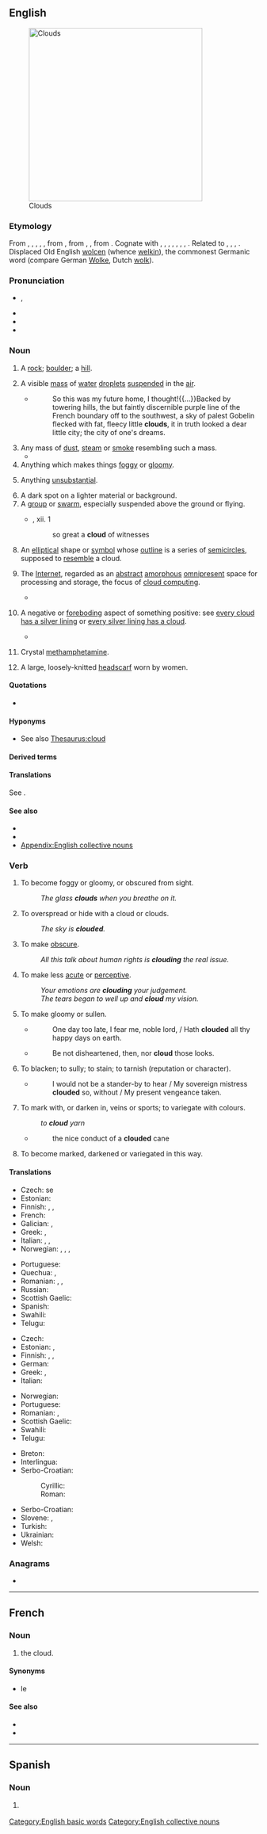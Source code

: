 {{also|Cloud}}
==English==
[[Image:Anvil shaped cumulus panorama edit.jpg|thumb|right|350px|Clouds]]

===Etymology===
From {{inh|en|enm|cloud}}, {{m|enm|cloude}}, {{m|enm|clod}}, {{m|enm|clud}}, {{m|enm|clude}}, from {{inh|en|ang|clūd|t=mass of stone, rock, boulder, hill}}, from {{inh|en|gem-pro|*klūtaz}}, {{m|gem-pro|*klutaz|t=lump, mass, conglomeration}}, from {{der|en|ine-pro|*gel-|t=to ball up, clench}}.
{{rel-top|cognates}}
Cognate with {{cog|sco|cloud}}, {{m|sco|clud||cloud}}, {{cog|nl|kluit||lump, mass, clod}}, {{cog|nds-de|Kluute|Kluut, Kluute|lump, mass, ball}}, {{cog|de|Kloß||lump, dumpling, meatball}}, {{cog|da|klode||sphere, orb, planet}}, {{cog|sv|klot||sphere, orb, ball, globe}}, {{cog|is|klót||knob on a sword's hilt}}. Related to {{l|en|clod}}, {{l|en|clot}}, {{l|en|clump}}, {{l|en|club}}. Displaced Old English [[wolcen]] (whence [[welkin]]), the commonest Germanic word (compare German [[Wolke]], Dutch [[wolk]]).
{{rel-bottom}}

===Pronunciation===
* {{a|RP|GA}} {{enPR|kloud}}, {{IPA|/klaʊd/|lang=en}}
* {{audio|en-us-cloud.ogg|Audio (US)|lang=en}}
* {{audio|En-uk-cloud.ogg|Audio (UK)|lang=en}}
* {{rhymes|aʊd|lang=en}}

===Noun===
{{en-noun}}

# {{lb|en|obsolete}} A [[rock]]; [[boulder]]; a [[hill]].
# A visible [[mass]] of [[water]] [[droplets]] [[suspended]] in the [[air]].
#* {{RQ:Frgsn Zlnstn|IV}}
#*: So this was my future home, I thought!{{...}}Backed by towering hills, the but faintly discernible purple line of the French boundary off to the southwest, a sky of palest Gobelin flecked with fat, fleecy little '''clouds''', it in truth looked a dear little city; the city of one's dreams.
# Any mass of [[dust]], [[steam]] or [[smoke]] resembling such a mass.
#* {{quote-journal|lang=en|date=2013-06-29|volume=407|issue=8842|page=29|magazine={{w|The Economist}}| title=[http://www.economist.com/news/asia/21580154-forest-fires-bring-record-levels-air-pollution-and-end-not-sight-unspontaneous Unspontaneous combustion]| passage=Since the mid-1980s, when Indonesia first began to clear its bountiful forests on an industrial scale in favour of lucrative palm-oil plantations, “haze” has become an almost annual occurrence in South-East Asia. The cheapest way to clear logged woodland is to burn it, producing an acrid '''cloud''' of foul white smoke that, carried by the wind, can cover hundreds, or even thousands, of square miles.}}
# Anything which makes things [[foggy]] or [[gloomy]].
# {{lb|en|figurative}} Anything [[unsubstantial]].
# A dark spot on a lighter material or background.
# A [[group]] or [[swarm]], especially suspended above the ground or flying.
#: {{ux|en|He opened the door and was greeted by a '''cloud''' of bats.}}
#* {{rfdate|}} {{w|Bible}}, {{w|Epistle to the Hebrews|Hebrews}} xii. 1
#*: so great a '''cloud''' of witnesses
# An [[elliptical]] shape or [[symbol]] whose [[outline]] is a series of [[semicircle]]s, supposed to [[resemble]] a cloud.
#: {{ux|en|The comic-book character's thoughts appeared in a '''cloud''' above his head.}}
# {{lb|en|computing|with "the"}} The [[Internet]], regarded as an [[abstract]] [[amorphous]] [[omnipresent]] space for processing and storage, the focus of [[cloud computing]].
#* {{quote-journal|lang=en|date=2013-06-14|author={{w|Jonathan Freedland}}| volume=189| issue=1| page=18| magazine={{w|The Guardian Weekly}}| title=[http://www.guardian.co.uk/commentisfree/2013/jun/07/obama-apple-google-facebook-tainted-prism Obama's once hip brand is now tainted]| passage=Now we are liberal with our innermost secrets, spraying them into the public ether with a generosity our forebears could not have imagined. Where we once sent love letters in a sealed envelope, or stuck photographs of our children in a family album, now such private material is despatched to servers and '''clouds''' operated by people we don't know and will never meet.}}
# {{lb|en|figuratively}} A negative or [[foreboding]] aspect of something positive: see [[every cloud has a silver lining]] or [[every silver lining has a cloud]].
#* {{quote-journal|lang=en|date=January 25, 2011| author=Phil McNulty| work=BBC| title=[http://news.bbc.co.uk/sport2/hi/football/eng_prem/9371173.stm Blackpool 2-3 Man Utd]| passage=The only '''cloud''' on their night was that injury to Rafael, who was followed off the pitch by his anxious brother Fabio as he was stretchered away down the tunnel.}}
# {{lb|en|slang}} Crystal [[methamphetamine]].
# A large, loosely-knitted [[headscarf]] worn by women.

====Quotations====
* {{seeCites}}

====Hyponyms====
* See also [[Thesaurus:cloud]]

{{col4|en
|anvil cloud
|brain cloud
|funnel cloud
|mammatus cloud
|molecular cloud
|mushroom cloud
|Oort cloud
|point cloud
|rain cloud
|star cloud
|tag cloud
|Magellanic Cloud
|thundercloud
}}

====Derived terms====
{{der4|en|title=Terms derived from ''cloud''|cloud bank|cloud base|cloud chamber|cloud computing|cloud cover|cloud-headed|cloud mass|cloud nine|cloud nine|cloud number nine|cloud on title|cloud storage|cloud street|cloudburst|cloud-first|cloud forest|cloud-free|cloudiness|cloudish|cloudless|cloudlet|cloudlike|cloudling|cloudly|cloud-ridden|cloudy|every cloud has a silver lining|[[have one's head in the clouds|have one’s head in the clouds]]|Land of the Long White Cloud|thundercloud|White Cloud|word cloud}}

====Translations====
See {{section link|cloud/translations#Noun}}.

====See also====
* {{pedia}}
* {{comcatlite|Clouds}}
* [[Appendix:English collective nouns]]

===Verb===
{{en-verb}}

# {{lb|en|intransitive}} To become foggy or gloomy, or obscured from sight.
#: ''The glass '''clouds''' when you breathe on it.''
# {{lb|en|transitive}} To overspread or hide with a cloud or clouds.
#: ''The sky is '''clouded'''.''
# {{lb|en|transitive}} To make [[obscure]].
#: ''All this talk about human rights is '''clouding''' the real issue.''
# {{lb|en|transitive}} To make less [[acute]] or [[perceptive]].
#: ''Your emotions are '''clouding''' your judgement.''
#: ''The tears began to well up and '''cloud''' my vision.''
# {{lb|en|transitive}} To make gloomy or sullen.
#* {{rfdate||and other bibliographic particulars, eg, title of work, page, url, act, scene, line}} {{w|William Shakespeare}}
#*: One day too late, I fear me, noble lord, / Hath '''clouded''' all thy happy days on earth.
#* {{rfdate||and other bibliographic particulars, eg, title of work, page, url}} {{w|John Milton}}
#*: Be not disheartened, then, nor '''cloud''' those looks.
# {{lb|en|transitive}} To blacken; to sully; to stain; to tarnish (reputation or character).
#* {{rfdate||and other bibliographic particulars, eg, title of work, page, url, act, scene, line}} {{w|William Shakespeare}}
#*: I would not be a stander-by to hear / My sovereign mistress '''clouded''' so, without / My present vengeance taken.
# {{lb|en|transitive}} To mark with, or darken in, veins or sports; to variegate with colours.
#: ''to '''cloud''' yarn''
#* {{rfdate||and other bibliographic particulars, eg, title of work, page, url}} {{w|Alexander Pope}}
#*: the nice conduct of a '''clouded''' cane
# {{lb|en|intransitive}} To become marked, darkened or variegated in this way.

====Translations====
{{trans-top|to become foggy or gloomy, to become obscured from sight}}
* Czech: {{t|cs|zatemnit}} se
* Estonian: {{t|et|pilvinema}}
* Finnish: {{t+|fi|samentua}}, {{t+|fi|sumentua}}, {{t+|fi|huurtua}}
* French: {{t+|fr|s'obscurcir}}
* Galician: {{t|gl|empanar}}, {{t+|gl|nubrar}}
* Greek: {{t+|el|συννεφιάζω|sc=Grek}}, {{t+|el|βουρκώνω|sc=Grek}}
* Italian: {{t|it|annuvolarsi}}, {{t+|it|oscurare}}, {{t+|it|annebbiare}}
* Norwegian: {{t|no|skye}}, {{t|no|overskye}}, {{t|no|formørke}}, {{t|no|fordunkle}}
{{trans-mid}}
* Portuguese: {{t|pt|enevoar}}
* Quechua: {{t|qu|ayphayay}}, {{t|qu|phuyuy}}
* Romanian: {{t+|ro|înnora}}, {{t+|ro|înnegura}}, {{t+|ro|întuneca}}
* Russian: {{t+|ru|затуманиться|pf}}
* Scottish Gaelic: {{t|gd|neulaich}}
* Spanish: {{t+|es|nublar}}
* Swahili: {{t+|sw|wingu}}
* Telugu: {{t|te|మంచుతెర|sc=Telu}}
{{trans-bottom}}

{{trans-top|to make obscure (e.g. to cloud the issue)}}
* Czech: {{t|cs|zatemnit}}
* Estonian: {{t|et|ähmastama}}, {{t+|et|varjutama}}
* Finnish: {{t+|fi|sumentaa}}, {{t+|fi|sumentaa}}, {{t|fi|hämärtää}}
* German: {{t+|de|verschleiern}}
* Greek: {{t+|el|θολώνω|sc=Grek}}, {{t+|el|σκιάζω|sc=Grek}}
* Italian: {{t+|it|oscurare}}
{{trans-mid}}
* Norwegian: {{t|no|fordunkle}}
* Portuguese: {{t+|pt|obscurecer}}
* Romanian: {{t+|ro|înnora}}, {{t+|ro|întuneca}}
* Scottish Gaelic: {{t|gd|falaich}}
* Swahili: {{t+|sw|wingu}}
* Telugu: {{t|te|మబ్బుకమ్ముట|sc=Telu}}
{{trans-bottom}}

{{checktrans-top}}
* Breton: {{t-check|br|koumoulañ}}
* Interlingua: {{t-check|ia|obnubilar|alt=obnubilar se}} <!-- was "[[obnubilar]] se" - assumed inflected form or vocalised spelling; please verify if linking is acceptable. see [[User:Kephir/gadgets/xte#Translation_fixing]] -->
* Serbo-Croatian:
*: Cyrillic: {{t-check|sh|наоблачити|sc=Cyrl}}
*: Roman: {{t+check|sh|naoblačiti}}
{{trans-mid}}
* Serbo-Croatian: {{t+check|sh|naoblačiti}}
* Slovene: {{t-check|sl|pooblačiti se}}, {{t-check|sl|zatemniti}}
* Turkish: {{t+check|tr|bulutlanmak}}
* Ukrainian: {{t-check|uk|затьмарити|sc=Cyrl}}
* Welsh: {{t+check|cy|cymylu}}
{{trans-bottom}}

{{topics|en|Atmospheric phenomena}}

===Anagrams===
* {{anagrams|en|a=cdlou|could|culdo-}}

[[Category:English basic words]]
[[Category:English collective nouns]]

----

==French==

===Noun===
{{fr-noun|m|-}}

# {{lb|fr|computing|Anglicism|with '''le'''}} the cloud.

====Synonyms====
* le {{l|fr|nuage}}

====See also====
* {{l|fr|informatique en nuage}}
* {{l|fr|infonuagique}}

----

==Spanish==

===Noun===
{{es-noun|m|clouds}}

# {{lb|es|computing}} {{l|en|cloud}}